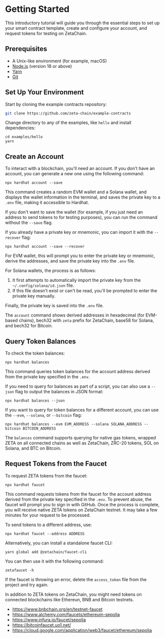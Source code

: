 # Getting Started

This introductory tutorial will guide you through the essential steps to set up
your smart contract template, create and configure your account, and request
tokens for testing on ZetaChain.

## Prerequisites

- A Unix-like environment (for example, macOS)
- [Node.js](https://nodejs.org/en/) (version 18 or above)
- [Yarn](https://yarnpkg.com/)
- [Git](https://git-scm.com/)

## Set Up Your Environment

Start by cloning the example contracts repository:

```bash
git clone https://github.com/zeta-chain/example-contracts
```

Change directory to any of the examples, like `hello` and install dependencies:

```
cd examples/hello
yarn
```

## Create an Account

To interact with a blockchain, you'll need an account. If you don't have an
account, you can generate a new one using the following command:

```
npx hardhat account --save
```

This command creates a random EVM wallet and a Solana wallet, and displays the
wallet information in the terminal, and saves the private key to a `.env` file,
making it accessible to Hardhat.

If you don't want to save the wallet (for example, if you just need an address
to send tokens to for testing purposes), you can run the command without the
`--save` flag.

If you already have a private key or mnemonic, you can import it with the
`--recover` flag:

```
npx hardhat account --save --recover
```

For EVM wallet, this will prompt you to enter the private key or mnemonic,
derive the addresses, and save the private key into the `.env` file.

For Solana wallets, the process is as follows:

1. It first attempts to automatically import the private key from the
   `~/.config/solana/id.json` file.
2. If this file doesn't exist or can't be read, you'll be prompted to enter the
   private key manually.

Finally, the private key is saved into the `.env` file.

The `account` command shows derived addresses in hexadecimal (for EVM-based
chains), bech32 with `zeta` prefix for ZetaChain, base58 for Solana, and bech32
for Bitcoin.

## Query Token Balances

To check the token balances:

```
npx hardhat balances
```

This command queries token balances for the account address derived from the
private key specified in the `.env`.

If you need to query for balances as part of a script, you can also use a
`--json` flag to output the balances in JSON format:

```
npx hardhat balances --json
```

If you want to query for token balances for a different account, you can use the
`--evm`, `--solana`, or `--bitcoin` flag:

```
npx hardhat balances --evm EVM_ADDRESS --solana SOLANA_ADDRESS --bitcoin BITCOIN_ADDRESS
```

The `balances` command supports querying for native gas tokens, wrapped ZETA on
all connected chains as well as ZetaChain, ZRC-20 tokens, SOL on Solana, and BTC
on Bitcoin.

## Request Tokens from the Faucet

To request ZETA tokens from the faucet:

```
npx hardhat faucet
```

This command requests tokens from the faucet for the account address derived
from the private key specified in the `.env`. To prevent abuse, the faucet will
prompt you to sign in with GitHub. Once the process is complete, you will
receive native ZETA tokens on ZetaChain testnet. It may take a few minutes for
your request to be processed.

To send tokens to a different address, use:

```
npx hardhat faucet --address ADDRESS
```

Alternatively, you can install a standalone faucet CLI:

```
yarn global add @zetachain/faucet-cli
```

You can then use it with the following command:

```
zetafaucet -h
```

If the faucet is throwing an error, delete the `access_token` file from the
project and try again.

In addition to ZETA tokens on ZetaChain, you might need tokens on connected
blockchains like Ethereun, BNB and Bitcoin testnets.

- https://www.bnbchain.org/en/testnet-faucet
- https://www.alchemy.com/faucets/ethereum-sepolia
- https://www.infura.io/faucet/sepolia
- https://bitcoinfaucet.uo1.net/
- https://cloud.google.com/application/web3/faucet/ethereum/sepolia
